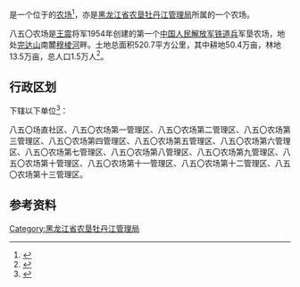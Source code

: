 {{中国乡级行政区|23/03/81/500/000
|行政区全称           = {{PAGENAMEBASE}}
|上级行政区           = [[黑龙江省农垦牡丹江管理局|黑龙江省农垦牡丹江管理局]]
}}

'''{{PAGENAMEBASE}}'''是一个位于{{PRC admin/fullname|23/03/81/500/000|3}}的[[农场|农场]]<ref>{{PRC admin/ref sgc|{{PRC admin/parent|23/03/81/500/000}}}}</ref>，亦是[[黑龙江省农垦牡丹江管理局|黑龙江省农垦牡丹江管理局]]所属的一个农场。

八五〇农场是[[王震|王震]]将军1954年创建的第一个[[中国人民解放军铁道兵|中国人民解放军铁道兵]]军垦农场，地处[[完达山|完达山]]南麓[[穆棱河|穆棱河]]畔。土地总面积520.7平方公里，其中耕地50.4万亩，林地13.5万亩，总人口1.5万人<ref>{{cite web |title=八五〇农场 |url=http://zw.chinabdh.com/850farm/index.jhtml |website=黑龙江省农垦总局 }}{{Dead link}}</ref>。

== 行政区划 ==
{{PAGENAMEBASE}}下辖以下单位<ref>{{PRC admin/ref sgc|23/03/81/500/000}}</ref>：

八五〇场直社区、八五〇农场第一管理区、八五〇农场第二管理区、八五〇农场第三管理区、八五〇农场第四管理区、八五〇农场第五管理区、八五〇农场第六管理区、八五〇农场第七管理区、八五〇农场第八管理区、八五〇农场第九管理区、八五〇农场第十管理区、八五〇农场第十一管理区、八五〇农场第十二管理区、八五〇农场第十三管理区。

== 参考资料 ==
{{reflist}}

{{黑龙江行政区划小作品}}
{{PRC admin/navcat|23/03/81/500/000}}
{{黑龙江省农垦总局}}

[[Category:黑龙江省农垦牡丹江管理局|Category:黑龙江省农垦牡丹江管理局]]